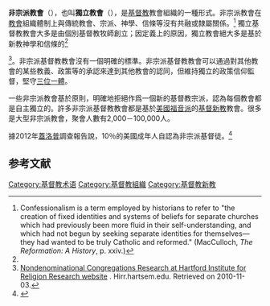 {{multiple issues|
{{Expand language|time=2016-12-15T04:51:41+00:00}}
{{expand|time=2016-12-15T04:51:41+00:00}}
}}
'''非宗派教會'''（{{lang-en|Nondenominational Church}}），也叫'''獨立教會'''（{{lang-en|Independent Church}}），是[[基督教|基督教]]教會組織的一種形式。非宗派教會在[[教會|教會]]組織體制上與傳統教會、宗派、神學、信條等沒有共融或隸屬關係。<ref>Confessionalism is a term employed by historians to refer to "the creation of fixed identities and systems of beliefs for separate churches which had previously been more fluid in their self-understanding, and which had not begun by seeking separate identities for themselves—they had wanted to be truly Catholic and reformed." (MacCulloch, ''The Reformation: A History'', p. xxiv.)</ref> 獨立基督教教會大多是由個別基督教牧師創立；因定義上的原因，獨立教會絕大多是基於新教神學和信條的<ref name="Pew Forum on Religion & Public Life / U.S. Religious Landscape Survey">{{cite web|url =http://religions.pewforum.org/pdf/report2religious-landscape-study-appendix3.pdf |title = Classification of Protestant Denominations|publisher = Pew Forum on Religion & Public Life / U.S. Religious Landscape Survey|accessdate = 27 September 2009}}</ref><ref>[http://hirr.hartsem.edu/cong/nondenom.html Nondenominational Congregations Research at Hartford Institute for Religion Research website] {{webarchive|url=https://web.archive.org/web/20160423204747/http://hirr.hartsem.edu/cong/nondenom.html |date=2016-04-23 }}. Hirr.hartsem.edu. Retrieved on 2010-11-03.</ref>。非宗派基督教教會沒有一個明確的標準。非宗派基督教教會可以通過對其他教會的某些教義、政策等的承認來達到其他教會的認同，但維持獨立的政策信仰監督，堅守[[三位一體|三位一體]]。 

一些非宗派教會基於原則，明確地拒絕作爲一個新的基督教宗派，認為每個教會都是自主獨立的。許多非宗派基督教教會都是基於[[美國|美國]][[福音派|福音派]]的[[基督新教|基督新教]]教會。很多是大型非宗派教會，聚會人數有2,000－100,000人。

據2012年[[蓋洛普|蓋洛普]]調查報告說，10％的美國成年人自認為非宗派基督徒。<ref name="gallup">{{cite web |url=http://www.gallup.com/poll/1690/Religion.aspx |title=Religion |last= |first= |publisher=[[Gallup_(company)|Gallup]] |date=2012 |accessdate= |archive-date=2018-12-25 |archive-url=https://web.archive.org/web/20181225135219/https://news.gallup.com/poll/1690/religion.aspx |dead-url=no }}</ref>

== 参考文献 ==
{{Reflist}}

[[Category:基督教术语|Category:基督教术语]]
[[Category:基督教組織|Category:基督教組織]]
[[Category:基督教新教|Category:基督教新教]]